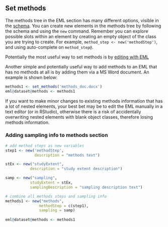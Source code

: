 ## Set methods

The methods tree in the EML section has many different options, visible in the [schema](https://knb.ecoinformatics.org/emlparser/docs/eml-2.1.1/eml-methods.png). You can create new elements in the methods tree by following the schema and using the `new` command. Remember you can explore possible slots within an element by creating an empty object of the class you are trying to create. For example, `method_step <- new('methodStep')`, and using auto-complete on `method_step@`.

Potentially the most useful way to set methods is by [editing with EML](#edit-eml-with-eml) 

Another simple and potentially useful way to add methods to an EML that has no methods at all is by adding them via a MS Word document. An example is shown below:

```r
methods1 <- set_methods('methods_doc.docx')
eml@dataset@methods <- methods1
```

If you want to make minor changes to existing methods information that has a lot of nested elements, your best bet may be to edit the EML manually in a text editor (or in RStudio), otherwise there is a risk of accidentally overwriting nested elements with blank object classes, therefore losing methods information.

### Adding sampling info to methods section

```r
# add method steps as new variables
step1 <- new('methodStep',
             description = "methods text")

stEx <- new("studyExtent", 
           description = "study extent description")

samp <- new("sampling", 
           studyExtent = stEx,
           samplingDescription = "sampling description text")

# combine all methods steps and sampling info 
methods1 <- new("methods",
               methodStep = c(step1),
               sampling = samp)
               
eml@dataset@methods <- methods1
```
